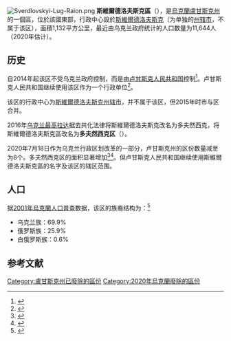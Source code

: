 [[Image:Sverdlovskyi-Lug-Raion.png|thumb]]
'''斯維爾德洛夫斯克區'''（{{lang-uk|Свердловський район}}），是[[烏克蘭|烏克蘭]][[盧甘斯克州|盧甘斯克州]]的一個區，位於該國東部，行政中心設於[[斯維爾德洛夫斯克_(烏克蘭)|斯維爾德洛夫斯克]]（为单独的[[州辖市_(乌克兰)|州辖市]]，不属于该区），面積1,132平方公里，最近由乌克兰政府统计的人口数量为11,644人（2020年估计）。

== 历史 ==
自2014年起该区不受乌克兰政府控制，而是由[[卢甘斯克人民共和国|卢甘斯克人民共和国]]控制<ref name="lnr_population">{{cite web|url=http://gkslg.info/files/chisl_0915.pdf|title=Численность населения по состоянию на 1 октября 2015 года по Луганской Народной Республике|publisher=Luhansk People's Republic|language=ru|accessdate=2015-12-21|archive-url=https://web.archive.org/web/20160204211939/http://gkslg.info/files/chisl_0915.pdf|archive-date=2016-02-04|url-status=dead}}</ref>。卢甘斯克人民共和国继续使用该区作为一个行政单位<ref>{{cite web |title=Министерство экономического развития Луганской Народной Республики |url=https://www.merlnr.su/administrasia_g_r.html |publisher=Luhansk People's Republic |language=ru |access-date=2022-06-05 |archive-date=2021-09-08 |archive-url=https://web.archive.org/web/20210908052919/https://merlnr.su/administrasia_g_r.html }}</ref>。

该区的行政中心为[[斯維爾德洛夫斯克_(烏克蘭)|斯維爾德洛夫斯克]][[州辖市_(乌克兰)|州辖市]]，并不属于该区，但2015年时市与区合并。

2016年[[乌克兰最高拉达|乌克兰最高拉达]]据去共化法律将斯維爾德洛夫斯克改名为多夫然西克，将斯維爾德洛夫斯克區改名为'''多夫然西克区'''（{{lang-uk|Довжанський район}}）。

2020年7月18日作为乌克兰行政区划改革的一部分，卢甘斯克州的区份数量减至为8个。多夫然西克区的面积显著增加<ref>{{Cite news|title=Про утворення та ліквідацію районів. Постанова Верховної Ради України № 807-ІХ.|url=http://www.golos.com.ua/article/333466|access-date=2020-10-03|date=2020-07-18|website=Голос України|language=uk|archive-date=2021-07-09|archive-url=https://web.archive.org/web/20210709121303/http://www.golos.com.ua/article/333466}}</ref><ref>{{cite web |title=Нові райони: карти + склад |date=2020-07-17 |url=https://www.minregion.gov.ua/press/news/novi-rajony-karty-sklad/ |publisher=Міністерство розвитку громад та територій України |language=uk |access-date=2022-06-05 |archive-date=2021-03-02 |archive-url=https://web.archive.org/web/20210302224321/https://www.minregion.gov.ua/press/news/novi-rajony-karty-sklad/ }}</ref>。但卢甘斯克人民共和国继续使用斯維爾德洛夫斯克區的名字及该区的辖区范围。

== 人口 ==
据[[2001年烏克蘭人口普查|2001年烏克蘭人口普查]]数据，该区的族裔结构为：<ref>{{citation |title= Дністрянський М. С. Етнополітична географія України. Львів: Літопис |year= 2006 |page= 465 }}</ref>
* 乌克兰族：69.9%
* 俄罗斯族：25.9%
* 白俄罗斯族：0.6%

== 参考文献 ==
{{Reflist}}

{{DEFAULTSORT:Свердловський район}}
[[Category:盧甘斯克州已廢除的區份|Category:盧甘斯克州已廢除的區份]]
[[Category:2020年烏克蘭廢除的區份|Category:2020年烏克蘭廢除的區份]]